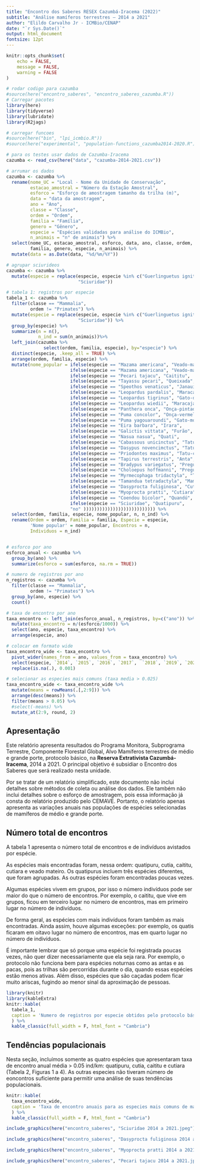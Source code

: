 ```yaml
---
title: "Encontro dos Saberes RESEX Cazumbá-Iracema (2022)"
subtitle: "Análise mamíferos terrestres – 2014 a 2021"
author: "Elildo Carvalho Jr - ICMBio/CENAP"
date: "`r Sys.Date()`"
output: html_document
fontsize: 12pt
---
```


\renewcommand{\figurename}{Figura}
\renewcommand{\tablename}{Tabela}


```r
knitr::opts_chunk$set(
	echo = FALSE,
	message = FALSE,
	warning = FALSE
)
```


```r
# rodar codigo para cazumba
#source(here("encontro_saberes", "encontro_saberes_cazumba.R"))
# Carregar pacotes
library(here)
library(tidyverse)
library(lubridate)
library(R2jags)

# carregar funcoes
#source(here("bin", "lpi_icmbio.R"))
#source(here("experimental", "population-functions_cazumba2014-2020.R"))

# para os testes usar dados de Cazumba-Iracema
cazumba <- read_csv(here("data", "cazumba-2014-2021.csv")) 

# arrumar os dados
cazumba <- cazumba %>%
  rename(nome_UC = "Local - Nome da Unidade de Conservação",
         estacao_amostral = "Número da Estação Amostral",
         esforco = "Esforço de amostragem tamanho da trilha (m)",
         data = "data da amostragem",
         ano = "Ano",
         classe = "Classe",
         ordem = "Ordem",
         familia = "Família",
         genero = "Gênero",
         especie = "Espécies validadas para análise do ICMBio",
         n_animais = "n° de animais") %>%
  select(nome_UC, estacao_amostral, esforco, data, ano, classe, ordem,
         familia, genero, especie, n_animais) %>%
  mutate(data = as.Date(data, "%d/%m/%Y"))

# agrupar sciurideos
cazumba <- cazumba %>%
  mutate(especie = replace(especie, especie %in% c("Guerlinguetus ignitus", "Urosciurus spadiceus", "Microsciurus flaviventer"),
                           "Sciuridae"))

# tabela 1: registros por especie
tabela_1 <- cazumba %>%
  filter(classe == "Mammalia",
         ordem != "Primates") %>%
  mutate(especie = replace(especie, especie %in% c("Guerlinguetus ignitus", "Urosciurus spadiceus", "Microsciurus flaviventer"),
                           "Sciuridae")) %>%
  group_by(especie) %>%
  summarize(n = n(),
            n_ind = sum(n_animais))%>%
  left_join(cazumba %>%
              select(ordem, familia, especie), by="especie") %>%
  distinct(especie, .keep_all = TRUE) %>%
  arrange(ordem, familia, especie) %>%
  mutate(nome_popular = ifelse(especie == "Mazama americana", "Veado-mateiro",
                        ifelse(especie == "Mazama americana", "Veado-mateiro",
                        ifelse(especie == "Pecari tajacu", "Caititu",
                        ifelse(especie == "Tayassu pecari", "Queixada",
                        ifelse(especie == "Speothos venaticus", "Janauira",
                        ifelse(especie == "Leopardus pardalis", "Maracajá-açu",
                        ifelse(especie == "Leopardus tigrinus", "Gato-do-mato",
                        ifelse(especie == "Leopardus wiedii", "Maracajá-peludo",
                        ifelse(especie == "Panthera onca", "Onça-pintada",
                        ifelse(especie == "Puma concolor", "Onça-vermelha",
                        ifelse(especie == "Puma yagouaroundi", "Gato-mourisco",
                        ifelse(especie == "Eira barbara", "Irara",
                        ifelse(especie == "Galictis vittata", "Furão",
                        ifelse(especie == "Nasua nasua", "Quati",
                        ifelse(especie == "Cabassous unicinctus", "Tatu-de-rabo-mole",
                        ifelse(especie == "Dasypus novencimctus", "Tatu-galinha",
                        ifelse(especie == "Priodontes maximus", "Tatu-canastra",
                        ifelse(especie == "Tapirus terrestris", "Anta",
                        ifelse(especie == "Bradypus variegatus", "Preguiça",
                        ifelse(especie == "Choloepus hoffmanni", "Preguiça-real",
                        ifelse(especie == "Myrmecophaga tridactyla", "Tamanduá-bandeira",
                        ifelse(especie == "Tamandua tetradactyla", "Mambira",
                        ifelse(especie == "Dasyprocta fuliginosa", "Cutia",
                        ifelse(especie == "Myoprocta pratti", "Cutiara",
                        ifelse(especie == "Coendou bicolor", "Quandú",
                        ifelse(especie == "Sciuridae", "Quatipuru",
                        "no" ))))))))))))))))))))))))))) %>%
  select(ordem, familia, especie, nome_popular, n, n_ind) %>%
  rename(Ordem = ordem, Familia = familia, Especie = especie, 
         'Nome popular' = nome_popular, Encontros = n,
         Individuos = n_ind)


# esforco por ano
esforco_anual <- cazumba %>%
  group_by(ano) %>%
  summarize(esforco = sum(esforco, na.rm = TRUE))

# numero de registros por ano
n_registros <- cazumba %>%
  filter(classe == "Mammalia",
         ordem != "Primates") %>%
  group_by(ano, especie) %>%
  count()

# taxa de encontro por ano
taxa_encontro <- left_join(esforco_anual, n_registros, by=c("ano")) %>%
  mutate(taxa_encontro = n/(esforco/1000)) %>%
  select(ano, especie, taxa_encontro) %>%
  arrange(especie, ano)

# colocar em formato wide
taxa_encontro_wide <- taxa_encontro %>%
  pivot_wider(names_from = ano, values_from = taxa_encontro) %>%
  select(especie, `2014`, `2015`, `2016`, `2017`,  `2018`, `2019`, `2020`, `2021`) %>%
  replace(is.na(.), 0.001)

# selecionar as especies mais comuns (taxa media > 0.025)
taxa_encontro_wide <- taxa_encontro_wide %>%
  mutate(means = rowMeans(.[,2:9])) %>%
  arrange(desc(means)) %>%
  filter(means > 0.05) %>%
  #select(-means) %>%
  mutate_at(2:9, round, 2)
```

## Apresentação

Este relatório apresenta resultados do Programa Monitora, Subprograma Terrestre, Componente Florestal Global, Alvo Mamíferos terrestres de médio e grande porte, protocolo básico, na **Reserva Extrativista Cazumbá-Iracema**, 2014 a 2021. O principal objetivo é subsidiar o Encontro dos Saberes que será realizado nesta unidade.

Por se tratar de um relatório simplificado, este documento não inclui detalhes sobre métodos de coleta ou análise dos dados. Ele também não inclui detalhes sobre o esforço de amostragem, pois essa informação já consta do relatório produzido pelo CEMAVE. Portanto, o relatório apenas apresenta as variações anuais nas populações de espécies selecionadas de mamíferos de médio e grande porte.


## Número total de encontros

A tabela 1 apresenta o número total de encontros e de indivíduos avistados por espécie.

As espécies mais encontradas foram, nessa ordem: quatipuru, cutia, caititu, cutiara e veado mateiro. Os quatipurus incluem três espécies diferentes, que foram agrupadas. As outras espécies foram encontradas poucas vezes.

Algumas espécies vivem em grupos, por isso o número indivíduos pode ser maior do que o número de encontros. Por exemplo, o caititu, que vive em grupos, ficou em terceiro lugar no número de encontros, mas em primeiro lugar no número de indivíduos.

De forma geral, as espécies com mais indivíduos foram também as mais encontradas. Ainda assim, houve algumas exceções: por exemplo, os quatis ficaram em oitavo lugar no número de encontros, mas em quarto lugar no número de indivíduos.

É importante lembrar que só porque uma espécie foi registrada poucas vezes, não quer dizer necessariamente que ela seja rara. Por exemplo, o protocolo não funciona bem para espécies noturnas como as antas e as pacas, pois as trilhas são percorridas durante o dia, quando essas espécies estão menos ativas. Além disso, espécies que são caçadas podem ficar muito ariscas, fugindo ao menor sinal da aproximação de pessoas. 


```r
library(knitr)
library(kableExtra)
knitr::kable(
  tabela_1,
  caption = 'Numero de registros por especie obtidos pelo protocolo básico do Programa Monitora na Resex Cazumbá-Iracema, 2014-2021', booktabs = T, align = c("l", "l", "l", "l", "c")
  ) %>%
  kable_classic(full_width = F, html_font = "Cambria")
```


## Tendências populacionais

Nesta seção, incluímos somente as quatro espécies que apresentaram taxa de encontro anual média > 0.05 ind/km: quatipuru, cutia, caititu e cutiara (Tabela 2, Figuras 1 a 4). As outras especies não tiveram número de eoncontros suficiente para permitir uma análise de suas tendências populacionais.

```r
knitr::kable(
  taxa_encontro_wide,
  caption = 'Taxa de encontro anuais para as especies mais comuns de mamíferos terrestres em Cazumbá-Iracema. Somente espécies com taxa de encontro anual média > 0.02 ind/km foram incluídas', booktabs = T, align = c("l", "c")
  ) %>%
  kable_classic(full_width = F, html_font = "Cambria")

```

```r
include_graphics(here("encontro_saberes", "Sciuridae 2014 a 2021.jpeg"))
```

```r
include_graphics(here("encontro_saberes", "Dasyprocta fuliginosa 2014 a 2021.jpeg"))
```

```r
include_graphics(here("encontro_saberes", "Myoprocta pratti 2014 a 2021.jpeg"))
```

```r
include_graphics(here("encontro_saberes", "Pecari tajacu 2014 a 2021.jpeg"))
```





